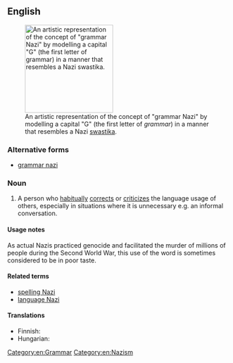 ==English==
[[File:Grammar Nazi Icon.svg|thumb|200px|upright|An artistic representation of the concept of "grammar Nazi" by modelling a capital "G" (the first letter of ''grammar'') in a manner that resembles a Nazi [[swastika]].]]

===Alternative forms===
* [[grammar nazi]]

===Noun===
{{en-noun|sg=[[grammar]] [[Nazi]]}}

# {{slang|idiomatic}} A person who [[habitually]] [[correct]]s or [[criticize]]s the language usage of others, especially in situations where it is unnecessary e.g. an informal conversation.

====Usage notes====
As actual Nazis practiced genocide and facilitated the murder of millions of people during the Second World War, this use of the word is sometimes considered to be in poor taste.

====Related terms====
* [[spelling Nazi]]
* [[language Nazi]]

====Translations====
{{trans-top|Person who obsesses over orthography}}
* Finnish: {{t|fi|pilkunnussija}}
* Hungarian: {{t|hu|nyelvtannáci}}
{{trans-mid}}
{{trans-bottom}}



[[Category:en:Grammar]]
[[Category:en:Nazism]]